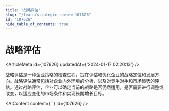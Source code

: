 ```yaml
---
title: "战略评估"
slug: "/learn/strategic-review-107626"
id: "107626"
hide_table_of_contents: true
---
```



# 战略评估

<ArticleMeta id={107626} updatedAt={'2024-01-17 02:20:13'} />
<div className='border-solid border-b border-t-0 my-4 border-[var(--ifm-color-gray-300)]' />

战略评估是一种企业策略的检查过程，旨在评估和优化企业的战略定位和发展方向。战略评估通常包括对企业内外环境的分析，以及对竞争对手和市场趋势的评估。通过战略评估，企业可以确定当前的战略是否仍然适用，是否需要进行调整或改变，以适应变化的市场条件和实现长期增长目标。

<AIContent content={``} id={107626} />
